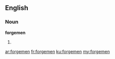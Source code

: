 ==English==

===Noun===
'''forgemen'''

# {{plural of|[[forgeman]]}}

[[ar:forgemen]]
[[fr:forgemen]]
[[ku:forgemen]]
[[my:forgemen]]